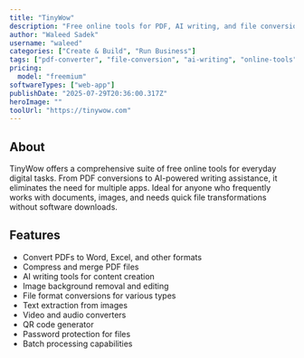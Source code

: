 ```yaml
---
title: "TinyWow"
description: "Free online tools for PDF, AI writing, and file conversions"
author: "Waleed Sadek"
username: "waleed"
categories: ["Create & Build", "Run Business"]
tags: ["pdf-converter", "file-conversion", "ai-writing", "online-tools", "productivity"]
pricing:
  model: "freemium"
softwareTypes: ["web-app"]
publishDate: "2025-07-29T20:36:00.317Z"
heroImage: ""
toolUrl: "https://tinywow.com"
---
```

## About
TinyWow offers a comprehensive suite of free online tools for everyday digital tasks. From PDF conversions to AI-powered writing assistance, it eliminates the need for multiple apps. Ideal for anyone who frequently works with documents, images, and needs quick file transformations without software downloads.

## Features
- Convert PDFs to Word, Excel, and other formats
- Compress and merge PDF files
- AI writing tools for content creation
- Image background removal and editing
- File format conversions for various types
- Text extraction from images
- Video and audio converters
- QR code generator
- Password protection for files
- Batch processing capabilities
